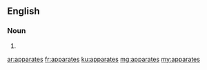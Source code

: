 ==English==

===Noun===
{{head|en}}

# {{plural of|apparate}}

[[ar:apparates]]
[[fr:apparates]]
[[ku:apparates]]
[[mg:apparates]]
[[my:apparates]]